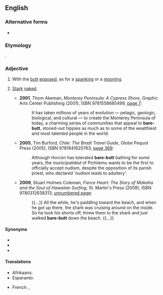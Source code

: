 {{also|barebutt}}
==English==

===Alternative forms===
* {{l|en|barebutt}}

===Etymology===
{{compound|en|bare|t1=naked|butt|t2=bottom}}.

===Adjective===
{{en-adj|-}}

# {{lb|en|literally}} With the [[butt]] [[exposed]], as for a [[spanking]] or a [[mooning]].
# {{lb|en|by extension}} [[stark|Stark]] [[naked]].
#* '''2001''', Thom Akeman, ''Monterey Peninsula: A Cypress Shore'', Graphic Arts Center Publishing (2001), ISBN 9781558685499, [http://books.google.com/books?id=JX69u0Yrt2QC&pg=PA7 page 7]:
#*: It has taken millions of years of evolution — pelagic, geologic, biological, and cultural — to create the Monterey Peninsula of today, a charming series of communities that appeal to '''bare-butt''', stoned-out hippies as much as to some of the wealthiest and most talented people in the world.
#* '''2005''', Tim Burford, ''Chile: The Bradt Travel Guide'', Globe Pequot Press (2005), ISBN 9781841620763, [http://books.google.com/books?id=g6k3ftoWSSAC&pg=PA369 page 369]:
#*: Although Horcón has tolerated '''bare-butt''' bathing for some years, the ''municipalidad'' of Pichilemu wants to be the first to officially accept nudism, despite the opposition of its parish priest, who declared 'nudism leads to adultery'.
#* '''2009''', Stuart Holmes Coleman, ''Fierce Heart: The Story of Makaha and the Soul of Hawaiian Surfing'', St. Martin's Press (2009), ISBN 9780312638313, [http://books.google.com/books?id=erkTSFYCnakC&pg=PT127 unnumbered page]:
#*: {{…}} All the while, he's paddling toward the beach, and when he got up there, the shark was cruising around on the inside. So he took his shorts off, threw them to the shark and just walked '''bare-butt''' down the beach. {{…}}

====Synonyms====
* {{l|en|bare-arse}}
* {{l|en|bareass}}
* {{l|en|bare-bum}}

====Translations====
{{trans-top|with the butt exposed}}
* Afrikaans: {{t|af|kaalgat}}
* Esperanto: {{t|eo|nudpuga}}
{{trans-mid}}
* French: {{t|fr|cul-nu}}, {{t|fr|nu-le-cul}}
{{trans-bottom}}